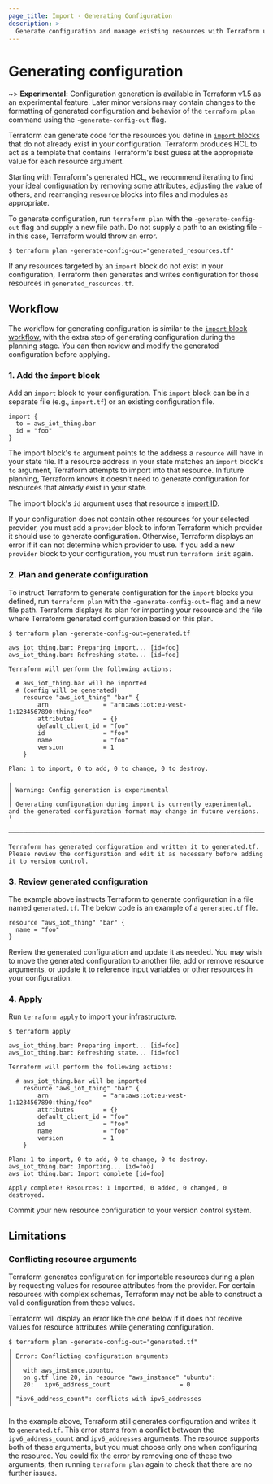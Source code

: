 ```yaml
---
page_title: Import - Generating Configuration
description: >-
  Generate configuration and manage existing resources with Terraform using configuration-driven import.
---
```


# Generating configuration

~> **Experimental:** Configuration generation is available in Terraform v1.5 as an experimental feature. Later minor versions may contain changes to the formatting of generated configuration and behavior of the `terraform plan` command using the `-generate-config-out` flag.

Terraform can generate code for the resources you define in [`import` blocks](/terraform/language/import) that do not already exist in your configuration. Terraform produces HCL to act as a template that contains Terraform's best guess at the appropriate value for each resource argument.

Starting with Terraform's generated HCL, we recommend iterating to find your ideal configuration by removing some attributes, adjusting the value of others, and rearranging `resource` blocks into files and modules as appropriate.

To generate configuration, run `terraform plan` with the `-generate-config-out` flag and supply a new file path. Do not supply a path to an existing file - in this case, Terraform would throw an error.

```shell
$ terraform plan -generate-config-out="generated_resources.tf"
```

If any resources targeted by an `import` block do not exist in your configuration, Terraform then generates and writes configuration for those resources in `generated_resources.tf`.

## Workflow

The workflow for generating configuration is similar to the [`import` block workflow](/terraform/language/import#plan-and-apply-an-import), with the extra step of generating configuration during the planning stage. You can then review and modify the generated configuration before applying. 

### 1. Add the `import` block

Add an `import` block to your configuration. This `import` block can be in a separate file (e.g., `import.tf`) or an existing configuration file.

```hcl
import {
  to = aws_iot_thing.bar
  id = "foo"
}
```

The import block's `to` argument points to the address a `resource` will have in your state file. If a resource address in your state matches an `import` block's `to` argument, Terraform attempts to import into that resource. In future planning, Terraform knows it doesn't need to generate configuration for resources that already exist in your state.

The import block's `id` argument uses that resource's [import ID](/terraform/language/import#import-id).

If your configuration does not contain other resources for your selected provider, you must add a `provider` block to inform Terraform which provider it should use to generate configuration. Otherwise, Terraform displays an error if it can not determine which provider to use.
If you add a new `provider` block to your configuration, you must run `terraform init` again.

### 2. Plan and generate configuration

To instruct Terraform to generate configuration for the `import` blocks you defined, run `terraform plan` with the `-generate-config-out=` flag and a new file path. Terraform displays its plan for importing your resource and the file where Terraform generated configuration based on this plan. 

```shell
$ terraform plan -generate-config-out=generated.tf

aws_iot_thing.bar: Preparing import... [id=foo]
aws_iot_thing.bar: Refreshing state... [id=foo]

Terraform will perform the following actions:

  # aws_iot_thing.bar will be imported
  # (config will be generated)
    resource "aws_iot_thing" "bar" {
        arn               = "arn:aws:iot:eu-west-1:1234567890:thing/foo"
        attributes        = {}
        default_client_id = "foo"
        id                = "foo"
        name              = "foo"
        version           = 1
    }

Plan: 1 to import, 0 to add, 0 to change, 0 to destroy.

╷
│ Warning: Config generation is experimental
│ 
│ Generating configuration during import is currently experimental, and the generated configuration format may change in future versions.
╵

──────────────────────────────────────────────────────────────────────────────────────────────────────────────────────────────────────────────────

Terraform has generated configuration and written it to generated.tf. Please review the configuration and edit it as necessary before adding it to version control.
```

### 3. Review generated configuration

The example above instructs Terraform to generate configuration in a file named `generated.tf`. The below code is an example of a `generated.tf` file.

```hcl
resource "aws_iot_thing" "bar" {
  name = "foo"
}
```

Review the generated configuration and update it as needed. You may wish to move the generated configuration to another file, add or remove resource arguments, or update it to reference input variables or other resources in your configuration. 

### 4. Apply

Run `terraform apply` to import your infrastructure.

```shell
$ terraform apply

aws_iot_thing.bar: Preparing import... [id=foo]
aws_iot_thing.bar: Refreshing state... [id=foo]

Terraform will perform the following actions:

  # aws_iot_thing.bar will be imported
    resource "aws_iot_thing" "bar" {
        arn               = "arn:aws:iot:eu-west-1:1234567890:thing/foo"
        attributes        = {}
        default_client_id = "foo"
        id                = "foo"
        name              = "foo"
        version           = 1
    }

Plan: 1 to import, 0 to add, 0 to change, 0 to destroy.
aws_iot_thing.bar: Importing... [id=foo]
aws_iot_thing.bar: Import complete [id=foo]

Apply complete! Resources: 1 imported, 0 added, 0 changed, 0 destroyed.
```

Commit your new resource configuration to your version control system.

## Limitations

### Conflicting resource arguments

Terraform generates configuration for importable resources during a plan by requesting values for resource attributes from the provider. For certain resources with complex schemas, Terraform may not be able to construct a valid configuration from these values.

Terraform will display an error like the one below if it does not receive values for resource attributes while generating configuration.

```shell
$ terraform plan -generate-config-out="generated.tf"
╷
│ Error: Conflicting configuration arguments
│ 
│   with aws_instance.ubuntu,
│   on g.tf line 20, in resource "aws_instance" "ubuntu":
│   20:   ipv6_address_count                   = 0
│ 
│ "ipv6_address_count": conflicts with ipv6_addresses
╵
```

In the example above, Terraform still generates configuration and writes it to `generated.tf`. This error stems from a conflict between the `ipv6_address_count` and `ipv6_addresses` arguments. The resource supports both of these arguments, but you must choose only one when configuring the resource. You could fix the error by removing one of these two arguments, then running `terraform plan` again to check that there are no further issues.
